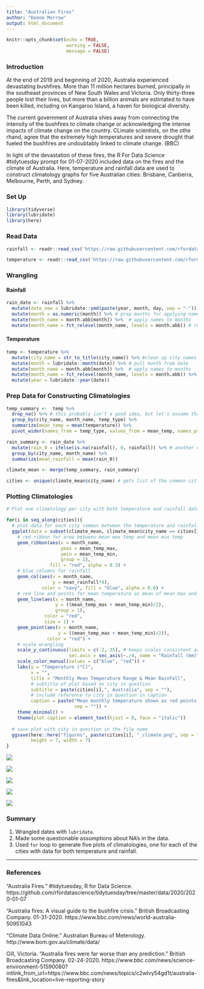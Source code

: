 ```yaml
---
title: "Australian Fires"
author: "Keene Morrow"
output: html_document
---
```


```r
knitr::opts_chunk$set(echo = TRUE,
                      warning = FALSE,
                      message = FALSE)
```

### Introduction

At the end of 2019 and beginning of 2020, Australia experienced devastating bushfires. More than 11 million hectares burned, principally in the southeast provinces of New South Wales and Victoria.  Only thirty-three people lost their lives, but more than a billion animals are estimated to have been killed, including on Kangaroo Island, a haven for biological diversity.

The current government of Australia shies away from connecting the intensity of the bushfires to climate change or acknowledging the intense impacts of climate change on the country.  CLimate scientists, on the othe rhand, agree that the extremely high temperatures and severe drought that fueled the bushfires are undoubtably linked to climate change. (BBC)
 
In light of the devastation of these fires, the R For Data Science #tidytuesday prompt for 01-07-2020 included data on the fires and the climate of Australia.  Here, temperature and rainfall data are used to construct climatology graphs for five Australian cities: Brisbane, Canberra, Melbourne, Perth, and Sydney.
 
### Set Up

```r
library(tidyverse)
library(lubridate)
library(here)
```


### Read Data
```r
rainfall <- readr::read_csv('https://raw.githubusercontent.com/rfordatascience/tidytuesday/master/data/2020/2020-01-07/rainfall.csv')

temperature <- readr::read_csv('https://raw.githubusercontent.com/rfordatascience/tidytuesday/master/data/2020/2020-01-07/temperature.csv')
```


### Wrangling

#### Rainfall
```r
rain_date <- rainfall %>%
  mutate(date_new = lubridate::ymd(paste(year, month, day, sep = "-"))) %>% # concatenate dates and make them Date type
  mutate(month = as.numeric(month)) %>% # prep months for applying names
  mutate(month_name = month.abb[month]) %>%  # apply names to months
  mutate(month_name = fct_relevel(month_name, levels = month.abb)) # relevel to get month names in order
```

#### Temperature
```r
temp <- temperature %>%
  mutate(city_name = str_to_title(city_name)) %>% #clean up city names (BRISBANE to Brisbane)
  mutate(month = lubridate::month(date)) %>% # pull month from date
  mutate(month_name = month.abb[month]) %>%  # apply names to months
  mutate(month_name = fct_relevel(month_name, levels = month.abb)) %>%  # relevel month names
  mutate(year = lubridate::year(date))
```

### Prep Data for Constructing Climatologies
```r
temp_summary <-  temp %>%
  drop_na() %>% # this probably isn't a good idea, but let's assume that the loss of data is evenly distributed throughout the time range and doesn't impact the mean monthly temperature
  group_by(city_name, month_name, temp_type) %>%
  summarize(mean_temp = mean(temperature)) %>%
  pivot_wider(names_from = temp_type, values_from = mean_temp, names_prefix = "mean_temp_")

rain_summary <- rain_date %>%
  mutate(rain_0 = ifelse(is.na(rainfall), 0, rainfall)) %>% # another questionable assumption
  group_by(city_name, month_name) %>%
  summarize(mean_rainfall = mean(rain_0))

climate_mean <- merge(temp_summary, rain_summary)

cities <- unique(climate_mean$city_name) # gets list of the common cities from the merge
```


### Plotting Climatologies

```r

# Plot one climatology per city with both temperature and rainfall data (missing some sloppily removed before)

for(i in seq_along(cities)){
  # plot data for each city common between the temperature and rainfall data
  ggplot(data = subset(climate_mean, climate_mean$city_name == cities[i])) +
    # red ribbon for area between mean max temp and mean min temp
    geom_ribbon(aes(x = month_name,
                    ymax = mean_temp_max,
                    ymin = mean_temp_min,
                    group = 1),
                fill = "red", alpha = 0.3) +
    # blue columns for rainfall
    geom_col(aes(x = month_name,
                 y = mean_rainfall*4),
             color = "navy", fill = "blue", alpha = 0.6) +
    # red line and points for mean temperature as mean of mean max and min temp
    geom_line(aes(x = month_name,
                  y = ((mean_temp_max + mean_temp_min)/2),
                  group = 1),
              color = "red",
              size = 1) +
    geom_point(aes(x = month_name,
                   y = ((mean_temp_max + mean_temp_min)/2)),
               color = "red") +
    # scale wrangling
    scale_y_continuous(limits = c(-2, 35), # keeps scales consistent across plots, >-2 will cut off Canberra ribbon
                       sec.axis = sec_axis(~./4, name = "Rainfall (mm)")) + # adds second axis for rainfall, adjusted to counteract the scale factor above
    scale_color_manual(values = c("blue", "red")) +
    labs(y = "Temperature (°C)",
         x = "",
         title = "Monthly Mean Temperature Range & Mean Rainfall",
         # subtitle of plot based on city in question
         subtitle = paste(cities[i],", Australia", sep = ""),
         # include reference to city in question in caption
         caption = paste("Mean monthly temperature shown as red points and line with the range between the mean\nmaximum and mean minimum temperatures shaded in red; blue columns show mean\nmonthly rainfall for ", cities[i], ", Australia.\n\nData: Australian Bureau of Meterology\n#tidytuesday 2020-01-07\nKeene Morrow",
                         sep = "")) +
    theme_minimal() +
    theme(plot.caption = element_text(hjust = 0, face = "italic"))
  
  # save plot with city in question in the file name
  ggsave(here::here("figures", paste(cities[i], "_climate.png", sep = "")),
         height = 7, width = 7)
}
```


![](figures/Brisbane_climate.png)

![](figures/Canberra_climate.png)

![](figures/Melbourne_climate.png)

![](figures/Perth_climate.png)

![](figures/Sydney_climate.png)


### Summary

1. Wrangled dates with `lubridate`.
2. Made some questionable assumptions about NA's in the data.
3. Used `for` loop to generate five plots of climatologies, one for each of the cities with data for both temperature and rainfall.

***

### References

"Australia Fires." #tidytuesday, R for Data Science. https://github.com/rfordatascience/tidytuesday/tree/master/data/2020/2020-01-07

"Australia fires: A visual guide to the bushfire crisis." British Broadcasting Company. 01-31-2020. https://www.bbc.com/news/world-australia-50951043

"Climate Data Online." Australian Bureau of Meterology. http://www.bom.gov.au/climate/data/

Gill, Victoria. "Australia fires were far worse than any prediction." British Broadcasting Company. 02-24-2020. https://www.bbc.com/news/science-environment-51590080?intlink_from_url=https://www.bbc.com/news/topics/c2wlvy54gd1t/australia-fires&link_location=live-reporting-story